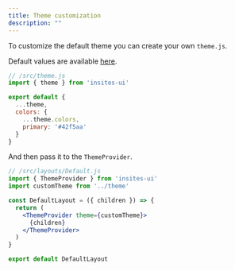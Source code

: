 ```yaml
---
title: Theme customization
description: ""
---
```


To customize the default theme you can create your own `theme.js`.

Default values are available [here](https://github.com/insites-co/insites-ui/blob/master/src/theme/index.ts).

```js
// /src/theme.js
import { theme } from 'insites-ui'

export default {
  ...theme,
  colors: {
    ...theme.colors,
    primary: '#42f5aa'
  }
}
```

And then pass it to the `ThemeProvider`.

```jsx
// /src/layouts/Default.js
import { ThemeProvider } from 'insites-ui'
import customTheme from '../theme'

const DefaultLayout = ({ children }) => {
  return (
    <ThemeProvider theme={customTheme}>
      {children}
    </ThemeProvider>
  )
}

export default DefaultLayout
```
